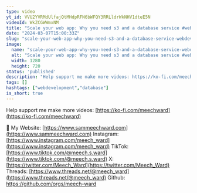 ```yaml
---
type: video
yt_id: VVU2YVRMdUlfajQtMHdpRFN6bWFQY3RRLldrWkNHV1dteE5N
videoId: WkZCGWWmxNM
title: "Scale your web app: Why you need s3 and a database service #webdevelopment #database"
date: "2024-03-07T15:00:33Z"
slug: "scale-your-web-app-why-you-need-s3-and-a-database-service-webdevelopment-database"
image: 
  name: "scale-your-web-app-why-you-need-s3-and-a-database-service-webdevelopment-database.jpg"
  alt: "Scale your web app: Why you need s3 and a database service #webdevelopment #database"
  width: 1280
  height: 720
status: 'published'
description: "Help support me make more videos: https://ko-fi.com/meechward"
tags: []
hashtags: ["webdevelopment","database"]
is_short: true
---
```


Help support me make more videos: [https://ko-fi.com/meechward](https://ko-fi.com/meechward)

🔗
My Website: [https://www.sammeechward.com](https://www.sammeechward.com)
Instagram: [https://www.instagram.com/meech_ward](https://www.instagram.com/meech_ward)
TikTok: [https://www.tiktok.com/@meech.s.ward](https://www.tiktok.com/@meech.s.ward)
X: [https://twitter.com/Meech_Ward](https://twitter.com/Meech_Ward)
Threads: [https://www.threads.net/@meech_ward](https://www.threads.net/@meech_ward)
Github: https://github.com/orgs/meech-ward
